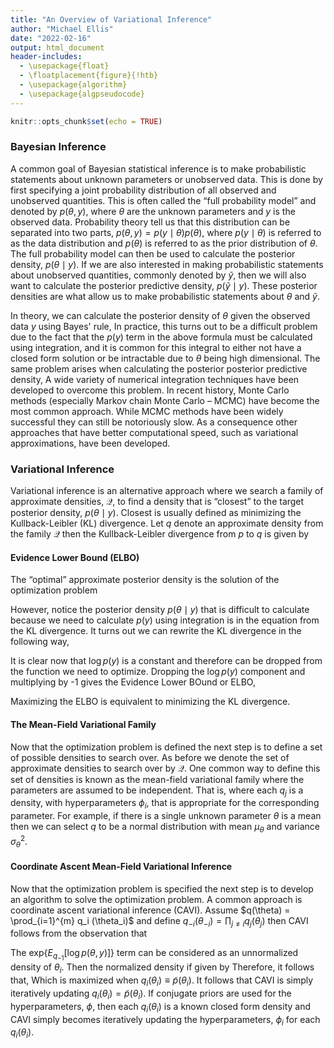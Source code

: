 ```yaml
---
title: "An Overview of Variational Inference"
author: "Michael Ellis"
date: "2022-02-16"
output: html_document
header-includes:
  - \usepackage{float}
  - \floatplacement{figure}{!htb}
  - \usepackage{algorithm}
  - \usepackage{algpseudocode}
---
```


```r
knitr::opts_chunk$set(echo = TRUE)
```

### Bayesian Inference

A common goal of Bayesian statistical inference is to make probabilistic statements about unknown parameters or unobserved data. This is done by first specifying a joint probability distribution of all observed and unobserved quantities. This is often called the "full probability model" and denoted by $p(\theta, y)$, where $\theta$ are the unknown parameters and $y$ is the observed data. Probability theory tell us that this distribution can be separated into two parts, $p(\theta, y) = p(y \mid \theta) p(\theta)$, where $p(y \mid \theta)$ is referred to as the data distribution and $p(\theta)$ is referred to as the prior distribution of $\theta$. The full probability model can then be used to calculate the posterior density, $p(\theta \mid y)$. If we are also interested in making probabilistic statements about unobserved quantities, commonly denoted by $\tilde{y}$, then we will also want to calculate the posterior predictive density, $p(\tilde{y} \mid y)$. These posterior densities are what allow us to make probabilistic statements about $\theta$ and $\tilde{y}$.  

In theory, we can calculate the posterior density of $\theta$ given the observed data $y$ using Bayes\' rule,
\begin{align}
    p(\theta \mid y) = \frac{p(\theta, y)}{p(y)} = \frac{p(y \mid \theta)p(\theta)}{p(y)}.
\end{align}
In practice, this turns out to be a difficult problem due to the fact that the $p(y)$ term in the above formula must be calculated using integration,
\begin{align}
    p(y) = \int p(y \mid \theta)p(\theta) \; d{\theta},
\end{align}
and it is common for this integral to either not have a closed form solution or be intractable due to $\theta$ being high dimensional. The same problem arises when calculating the posterior posterior predictive density,
\begin{align}
    p(\tilde{y} \mid y) &= \int p(\tilde{y}, \theta \mid y) \; d\theta \\
    &= \int p(\tilde{y} \mid \theta, y) p(\theta \mid y)  \; d\theta \\
    &= \int p(\tilde{y} \mid \theta) p(\theta \mid y)  \; d\theta.
\end{align}
A wide variety of numerical integration techniques have been developed to overcome this problem. In recent history, Monte Carlo methods (especially Markov chain Monte Carlo -- MCMC) have become the most common approach. While MCMC methods have been widely successful they can still be notoriously slow. As a consequence other approaches that have better computational speed, such as variational approximations, have been developed.

### Variational Inference

Variational inference is an alternative approach where we search a family of approximate densities, $\mathcal{Q}$, to find a density that is "closest" to the target posterior density, $p(\theta \mid y)$. Closest is usually defined as minimizing the Kullback-Leibler (KL) divergence. Let $q$ denote an approximate density from the family $\mathcal{Q}$ then the Kullback-Leibler divergence from $p$ to $q$ is given by
\begin{align}
    \text{KL}(q \mid \mid p) = - E_q \Big{(} \log \Big{(} \frac{p(\theta \mid y)}{q(\theta)} \Big{)} \Big{)}.
\end{align}

#### Evidence Lower Bound (ELBO)

The "optimal" approximate posterior density is the solution of the optimization problem

\begin{align}
    q^{*}(\theta) = \underset{q(\theta) \in \mathcal{Q}}{\text{arg min}} \; \text{KL} (q \mid \mid p).
\end{align}
However, notice the posterior density $p(\theta \mid y)$ that is difficult to calculate because we need to calculate $p(y)$ using integration is in the equation from the KL divergence. It turns out we can rewrite the KL divergence in the following way,

\begin{align}
    \text{KL}(q \mid \mid p) 
    &= - E_q \Big{[} \log \Big{(} \frac{p(\theta \mid y)}{q(\theta)} \Big{)} \Big{]} \\
    &= E_q[\log q(\theta)] - E_q[\log p(\theta \mid y)] \\
    &= E_q[\log q(\theta)] - E_q \Big{[}\log \frac{p(\theta, y)}{p(y)} \Big{]} \\
    &= E_q[\log q(\theta)] - E_q [\log p(\theta, y)] + E_q [\log p(y)] \\
    &= E_q[\log q(\theta)] - E_q [\log p(\theta, y)] + \log p(y).
\end{align} 

It is clear now that $\log p(y)$ is a constant and therefore can be dropped from the function we need to optimize. Dropping the $\log p(y)$ component and multiplying by -1 gives the Evidence Lower BOund or ELBO,

\begin{align}
    \text{ELBO}(q) = E_q [\log p(\theta, y)] - E_q[\log q(\theta)].
\end{align}

Maximizing the ELBO is equivalent to minimizing the KL divergence.

#### The Mean-Field Variational Family

Now that the optimization problem is defined the next step is to define a set of possible densities to search over. As before we denote the set of approximate densities to search over by $\mathcal{Q}$. One common way to define this set of densities is known as the mean-field variational family where the parameters are assumed to be independent. That is,
\begin{align}
    q(\theta \mid \phi) = \prod_{i=1}^{m} q_i (\theta_i \mid \phi_i)
\end{align}
where each $q_j$ is a density, with hyperparameters $\phi_i$, that is appropriate for the corresponding parameter. For example, if there is a single unknown parameter $\theta$ is a mean then we can select $q$ to be a normal distribution with mean $\mu_{\theta}$ and variance $\sigma^2_{\theta}$.

#### Coordinate Ascent Mean-Field Variational Inference

Now that the optimization problem is specified the next step is to develop an algorithm to solve the optimization problem. A common approach is coordinate ascent variational inference (CAVI). Assume  $q(\theta) = \prod_{i=1}^{m} q_i (\theta_i)$ and define $q_{-i}(\theta_{-i}) = \prod_{j \ne i} q_j (\theta_j)$ then CAVI follows from the observation that

\begin{align}
    \text{ELBO}(q) 
    &= E_q \Big{[} \log \Big{(} \frac{p(\theta, y)}{q(\theta)} \Big{)} \Big{]} \\
    &=  \int \log \Big{(} \frac{p(\theta, y)}{q(\theta)} \Big{)} q(\theta) \; d \theta \\
    &= \int \log \Big{(} \frac{p(\theta, y)}{ \prod_{i=1}^m q_i(\theta_i)} \Big{)} \prod_{i=1}^m                 q_i(\theta_i) \; d \theta \\
    &= \int \big{(} \log p(\theta, y) -  \sum_{i=1}^m \log q_i(\theta_i) \big{)} \prod_{i=1}^m                 q_i(\theta_i) \; d \theta \\
    &= \int \big{(} \log p(\theta, y) -  \sum_{i=1}^m \log q_i(\theta_i) \big{)} \prod_{i=1}^m                 q_i(\theta_i) \; d \theta \\
    &= \int q_{i}(\theta_i) \Big{[} \underbrace{\int q_{-i}(\theta_{-i}) \log p(\theta, y) \; d \theta_{-i}}_{\text{$E_{q_{-1}}[\log p(\theta, y)]$}} \Big{]} \; d \theta_i - \int q_i (\theta_i) \log q_i (\theta_i) \; d \theta_i - \underbrace{\int q_{-i} (\theta_{-i}) \log q_{-i} (\theta_{-i}) \; d \theta_{-i}}_{\text{function of $\theta_{-1}$ only}} \\
    &= \int q_{i}(\theta_i) E_{q_{-1}}[\log p(\theta, y)] \; d \theta_i - \int q_i (\theta_i) \log q_i (\theta_i) \; d \theta_i + \text{constant} \\
    &= \int q_{i}(\theta_i) \frac{E_{q_{-1}}[\log p(\theta, y)]}{\log q_i (\theta_i)} \; d \theta_i + \text{constant} \\
    &= \int q_{i}(\theta_i) \log \Big{(}\frac{\text{exp}\{E_{q_{-1}}[\log p(\theta, y)] \}}{q_i (\theta_i)} \Big{)} \; d \theta_i + \text{constant}.
\end{align}
The $\text{exp} \{ E_{q_{-1}}[\log p(\theta, y)] \}$ term can be considered as an unnormalized density of $\theta_i$. Then the normalized density if given by
\begin{align}
    \log \tilde{p}(\theta_i) 
    &=  E_{q_{-1}}[\log p(\theta, y)] + \int \text{exp} \{ E_{q_{-1}}[\log p(\theta, y)] \} \; d\theta_i \\
    &= E_{q_{-1}}[\log p(\theta, y)] + \text{constant}.
\end{align}
Therefore, it follows that,
\begin{align}
    \text{ELBO}(q)  
    &= \int q_{i}(\theta_i) \log \Big{(}\frac{\tilde{p}}{q_i (\theta_i)} \Big{)} \; d \theta_i + \text{constant} \\
    &= - \text{KL} (q_i \mid \tilde{p}) + \text{constant}.
\end{align}
Which is maximized when $q_i(\theta_i) \equiv \tilde{p}(\theta_i)$. It follows that CAVI is simply iteratively updating $q_i(\theta_i) = \tilde{p}(\theta_i)$. If conjugate priors are used for the hyperparameters, $\phi$, then each $q_i(\theta_i)$ is a known closed form density and CAVI simply becomes iteratively updating the hyperparameters, $\phi_i$ for each $q_i(\theta_i)$.

